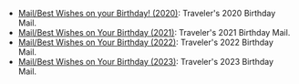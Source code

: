 {{Disambiguation}}
* [[Mail/Best Wishes on your Birthday! (2020)]]: Traveler's 2020 Birthday Mail.
* [[Mail/Best Wishes on Your Birthday (2021)]]: Traveler's 2021 Birthday Mail.
* [[Mail/Best Wishes on Your Birthday (2022)]]: Traveler's 2022 Birthday Mail.
* [[Mail/Best Wishes on Your Birthday (2023)]]: Traveler's 2023 Birthday Mail.